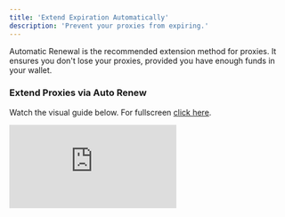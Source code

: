 ```yaml
---
title: 'Extend Expiration Automatically'
description: 'Prevent your proxies from expiring.'
---
```


Automatic Renewal is the recommended extension method for proxies. It ensures you don't lose your proxies, provided you have enough funds in your wallet.

### Extend Proxies via Auto Renew

Watch the visual guide below. For fullscreen [click here](https://app.arcade.software/share/ZiRp6m12BlYZt5Ag8tdZ).

<div style={{
  position: 'relative',
  paddingBottom: 'calc(66% + 41px)',
  height: '0'
  }}>
<iframe
  src="https://demo.arcade.software/ZiRp6m12BlYZt5Ag8tdZ?embed"
  title="Renew Proxies"
  frameborder="0"
  loading="lazy"
  allowfullscreen
  webkitallowfullscreen
  mozallowfullscreen
  style={{
    background: '#000000',
    width: '100%',
    height: '100%',
    position: 'absolute',
    top: '0',
    left: '0',
    colorScheme: 'none'
  }}></iframe>
</div>
